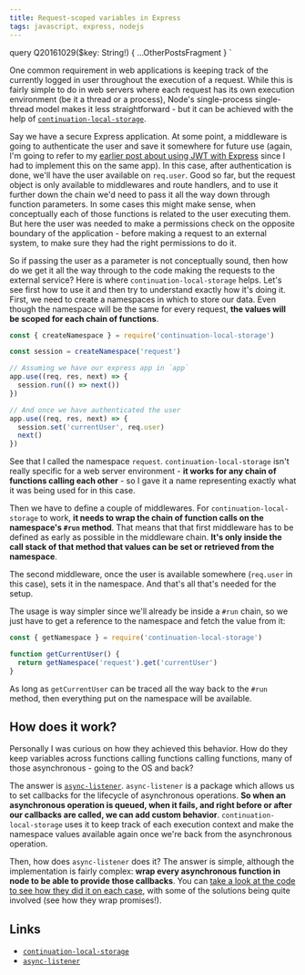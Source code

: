 ```yaml
---
title: Request-scoped variables in Express
tags: javascript, express, nodejs
---
```




  query Q20161029($key: String!) {
    ...OtherPostsFragment
  }
`

One common requirement in web applications is keeping track of the
currently logged in user throughout the execution of a request. While this
is fairly simple to do in web servers where each request has its own
execution environment (be it a thread or a process), Node's single-process
single-thread model makes it less straightforward - but it can be achieved
with the help of
[`continuation-local-storage`](https://github.com/othiym23/node-continuation-local-storage).

Say we have a secure Express application. At some point, a middleware is
going to authenticate the user and save it somewhere for future use
(again, I'm going to refer to my
[earlier post about using JWT with Express](/b/2016/10/01/express-jwt)
since I had to implement this on the same app). In this case, after
authentication is done, we'll have the user available on `req.user`. Good
so far, but the request object is only available to middlewares and route
handlers, and to use it further down the chain we'd need to pass it all
the way down through function parameters. In some cases this might make
sense, when conceptually each of those functions is related to the user
executing them. But here the user was needed to make a permissions check
on the opposite boundary of the application - before making a request to
an external system, to make sure they had the right permissions to do it.

So if passing the user as a parameter is not conceptually sound, then how
do we get it all the way through to the code making the requests to the
external service? Here is where `continuation-local-storage` helps. Let's
see first how to use it and then try to understand exactly how it's doing
it. First, we need to create a namespaces in which to store our data. Even
though the namespace will be the same for every request, **the values will
be scoped for each chain of functions**.

```js
const { createNamespace } = require('continuation-local-storage')

const session = createNamespace('request')

// Assuming we have our express app in `app`
app.use((req, res, next) => {
  session.run(() => next())
})

// And once we have authenticated the user
app.use((req, res, next) => {
  session.set('currentUser', req.user)
  next()
})
```

See that I called the namespace `request`. `continuation-local-storage`
isn't really specific for a web server environment - **it works for any
chain of functions calling each other** - so I gave it a name representing
exactly what it was being used for in this case.

Then we have to define a couple of middlewares. For
`continuation-local-storage` to work, **it needs to wrap the chain of
function calls on the namespace's `#run` method**. That means that that
first middleware has to be defined as early as possible in the middleware
chain. **It's only inside the call stack of that method that values can be
set or retrieved from the namespace**.

The second middleware, once the user is available somewhere (`req.user` in
this case), sets it in the namespace. And that's all that's needed for the
setup.

The usage is way simpler since we'll already be inside a `#run` chain, so
we just have to get a reference to the namespace and fetch the value from
it:

```js
const { getNamespace } = require('continuation-local-storage')

function getCurrentUser() {
  return getNamespace('request').get('currentUser')
}
```

As long as `getCurrentUser` can be traced all the way back to the `#run`
method, then everything put on the namespace will be available.

## How does it work?

Personally I was curious on how they achieved this behavior. How do they
keep variables across functions calling functions calling functions, many
of those asynchronous - going to the OS and back?

The answer is
[`async-listener`](https://github.com/othiym23/async-listener).
`async-listener` is a package which allows us to set callbacks for the
lifecycle of asynchronous operations. **So when an asynchronous operation
is queued, when it fails, and right before or after our callbacks are
called, we can add custom behavior**. `continuation-local-storage` uses it
to keep track of each execution context and make the namespace values
available again once we're back from the asynchronous operation.

Then, how does `async-listener` does it? The answer is simple, although
the implementation is fairly complex: **wrap every asynchronous function
in node to be able to provide those callbacks**. You can
[take a look at the code to see how they did it on each case](https://github.com/othiym23/async-listener/blob/master/index.js),
with some of the solutions being quite involved (see how they wrap
promises!).

## Links

- [`continuation-local-storage`](https://github.com/othiym23/node-continuation-local-storage)
- [`async-listener`](https://github.com/othiym23/async-listener)
